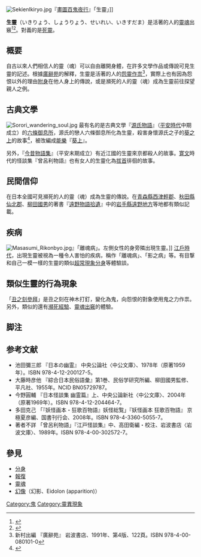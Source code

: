 {{globalize|time=2015-07-09T11:25:10+00:00}}
[[File:SekienIkiryo.jpg|right]]『[[畫圖百鬼夜行|畫圖百鬼夜行]]』「生靈」]]

'''生靈'''（いきりょう、しょうりょう、せいれい、いきすだま）是活著的人的[[靈魂|靈魂]]出竅<ref name="池田">{{Harvnb|池田|1959|pp=186-190}}</ref><ref name="今野">{{Harvnb|今野|1969|pp=64-98}}</ref>。對義的是[[死靈|死靈]]。

== 概要 ==
自古以來人們相信人的靈（魂）可以自由離開身體，在許多文學作品或傳說可見生靈的記述。根據[[廣辭苑|廣辭苑]]的解釋，生靈是活著的人的[[怨靈|怨靈]][[作祟|作祟]]<ref>新村出編 『廣辭苑』 岩波書店、1991年、第4版、122頁。ISBN 978-4-00-080101-0</ref>，實際上也有因為怨恨以外的理由[[附身|附身]]在他人身上的傳說，或是瀕死的人的靈（魂）成為生靈前往探望親人之例。

== 古典文學 ==
[[File:Sorori_wandering_soul.jpg|right]]
最有名的是古典文學『[[源氏物語|源氏物語]]』（[[平安時代|平安時代]]中期成立）的[[六條御息所|六條御息所]]，源氏的戀人六條御息所化為生靈，殺害身懷源氏之子的[[葵之上|葵之上]]的故事<ref>{{Harvnb|今野|1969|p=69}}</ref>，被改編成[[能樂|能樂]]『[[葵上|葵上]]』。

另外，『[[今昔物語集|今昔物語集]]』（平安末期成立）有近江國的生靈來京都殺人的故事。[[寛文|寛文]]時代的怪談集『曾呂利物語』也有女人的生靈化為[[轆轤首|拔首]]徘徊的故事。

== 民間信仰 ==
在日本全國可見瀕死的人的靈（魂）成為生靈的傳說。在[[青森縣|青森縣]][[西津輕郡|西津輕郡]]、[[秋田縣|秋田縣]][[仙北郡|仙北郡]]、[[柳田國男|柳田國男]]的著書『[[遠野物語|遠野物語拾遺]]』中的[[岩手縣|岩手縣]][[遠野市|遠野地方]]等地都有類似記載。

== 疾病 ==
[[File:Masasumi_Rikonbyo.jpg|right]]』「離魂病」。左側女性的身旁隣出現生靈。]]
[[江戶時代|江戶時代]]，出現生靈被視為一種令人害怕的疾病，稱作「離魂病」、「影之病」等。有目撃和自己一模一樣的生靈的類似[[超常現象|超常現象]][[分身|分身]]等體驗談。

== 類似生靈的行為現象 ==
「[[丑之刻參拜|丑之刻參拜]]」是丑之刻在神木打釘，變化為鬼，向怨恨的對象使用鬼之力作祟。另外，類似的還有[[瀕死經驗|瀕死經驗]]、[[靈魂出竅|靈魂出竅]]的體驗。

== 脚注 ==
{{Reflist}}

== 参考文献 ==
{{refbegin|2}}
* 池田彌三郎 『日本の幽霊』 中央公論社〈中公文庫〉、1978年（原著1959年）。ISBN 978-4-12-200127-5。
* 大藤時彦他 『綜合日本民俗語彙』第1巻、民俗学研究所編、柳田國男監修、平凡社、1955年。NCID BN05729787。
* 今野圓輔 『日本怪談集 幽霊篇』上、中央公論新社〈中公文庫〉、2004年（原著1969年）。ISBN 978-4-12-204464-7。
* 多田克己 「『妖怪画本・狂歌百物語』妖怪総覧」『妖怪画本 狂歌百物語』 京極夏彦編、国書刊行会、2008年。ISBN 978-4-3360-5055-7。
* 著者不詳 「曾呂利物語」『江戸怪談集』中、高田衛編・校注、岩波書店〈岩波文庫〉、1989年。ISBN 978-4-00-302572-7。
{{refend}}

==參見==
*[[分身|分身]]
* [[報復|報復]]
* [[靈魂|靈魂]]
*[[幻像|幻像]]（幻影、Eidolon (apparition)）

[[Category:鬼|Category:鬼]]
[[Category:靈異現象|Category:靈異現象]]